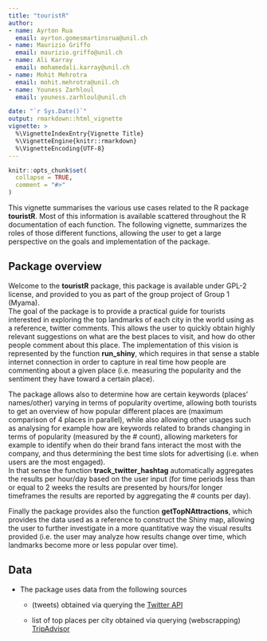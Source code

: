 ---
title: "touristR"
author: 
- name: Ayrton Rua
  email: ayrton.gomesmartinsrua@unil.ch
- name: Maurizio Griffo
  email: maurizio.griffo@unil.ch
- name: Ali Karray
  email: mohamedali.karray@unil.ch
- name: Mohit Mehrotra
  email: mohit.mehrotra@unil.ch
- name: Youness Zarhloul
  email: youness.zarhloul@unil.ch

date: "`r Sys.Date()`"
output: rmarkdown::html_vignette
vignette: >
  %\VignetteIndexEntry{Vignette Title}
  %\VignetteEngine{knitr::rmarkdown}
  %\VignetteEncoding{UTF-8}
---

```{r setup, include = FALSE}
knitr::opts_chunk$set(
  collapse = TRUE,
  comment = "#>"
)
```

This vignette summarises the various use cases related to the R package
__touristR__. Most of this information is available scattered throughout the 
R documentation of each function. The following vignette, summarizes the roles
of those different functions, allowing the user to get a large perspective on
the goals and implementation of the package.


## Package overview

Welcome to the __touristR__ package, this package is available under GPL-2 license,
and provided to you as part of the group project of Group 1 (Myama).  
The goal of the package is to provide a practical guide for tourists interested
in exploring the top landmarks of each city in the world using as a reference,
twitter comments. This allows the user to quickly obtain highly relevant 
suggestions on what are the best places to visit, and how do other people 
comment about this place. The implementation of this vision is represented by
the function __run_shiny__, which requires in that sense a stable internet
connection in order to capture in real time how people are commenting about a 
given place (i.e. measuring the popularity and the sentiment they have toward
a certain place).

The package allows also to determine how are certain keywords 
(places' names/other) varying in terms of popularity overtime, allowing both
tourists to get an overview of how popular different places are (maximum
comparison of 4 places in parallel), while also allowing other usages such as
analysing for example how are keywords related to brands changing in terms of 
popularity (measured by the # count), allowing marketers for example to identify
when do their brand fans interact the most with the company, and thus determining
the best time slots for advertising (i.e. when users are the most engaged).  
In that sense the function __track_twitter_hashtag__ automatically aggregates the
results per hour/day based on the user input (for time periods less than or 
equal to 2 weeks the results are presented by hours/for longer timeframes the 
results are reported by aggregating the # counts per day).  

Finally the package provides also the function __getTopNAttractions__, which 
provides the data used as a reference to construct the Shiny map, allowing the
user to further investigate in a more quantitative way the visual results 
provided (i.e. the user may analyze how results change over time, 
which landmarks become more or less popular over time). 



## Data

* The package uses data from the following sources

  * (tweets) obtained via querying the [Twitter API](https://developer.twitter.com/en/docs.html)
  
  * list of top places per city obtained via querying (webscrapping) [TripAdvisor](https://www.tripadvisor.com/)
  
  
  

